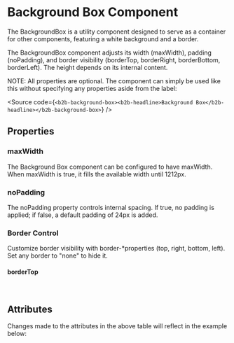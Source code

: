 
<Meta of={BackgroundBoxStories} />

# Background Box Component

<Canvas of={BackgroundBoxStories.Default} />

The BackgroundBox is a utility component designed to serve as a container for other components, featuring a white background and a border.

The BackgroundBox component adjusts its width (maxWidth), padding (noPadding), and border visibility (borderTop, borderRight, borderBottom, borderLeft). The height depends on its internal content.

NOTE: All properties are optional. The component can simply be used like this without specifying any properties aside from the label:

<Source
  code={`<b2b-background-box><b2b-headline>Background Box</b2b-headline></b2b-background-box>`}
/>

## Properties

### maxWidth

The Background Box component can be configured to have maxWidth. When maxWidth is true, it fills the available width until 1212px.

<Canvas of={BackgroundBoxStories.MaxWidth} />

### noPadding

The noPadding property controls internal spacing. If true, no padding is applied; if false, a default padding of 24px is added.

<Canvas of={BackgroundBoxStories.NoPadding} />

### Border Control

Customize border visibility with border-\*properties (top, right, bottom, left). Set any border to "none" to hide it.

#### borderTop

<Canvas of={BackgroundBoxStories.BorderControl} />

<br />

## Attributes

<ArgTypes of={BackgroundBoxStories} />
Changes made to the attributes in the above table will reflect in the example below:
<Primary />
